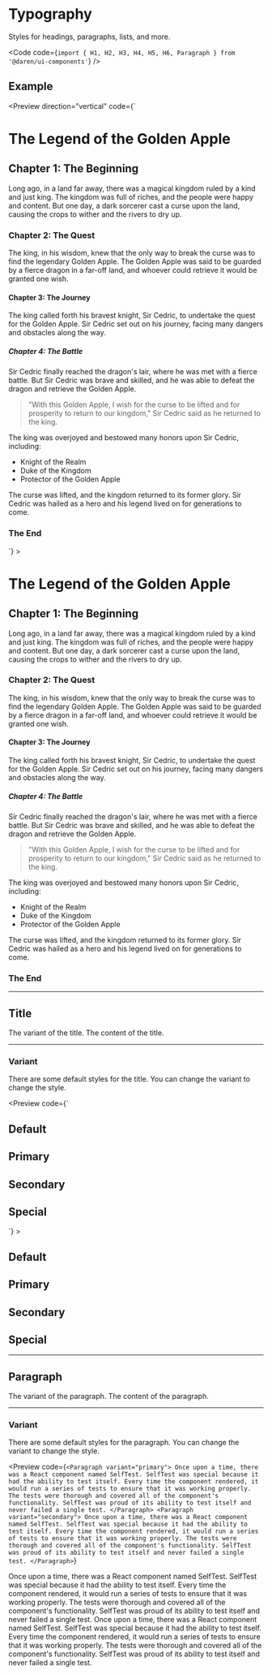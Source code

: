 
# Typography

Styles for headings, paragraphs, lists, and more.

<Code
  code={`import { H1, H2, H3, H4, H5, H6, Paragraph } from '@daren/ui-components'`}
/>

## Example

<Preview
  direction="vertical"
  code={`<H1>The Legend of the Golden Apple</H1>
<H2>Chapter 1: The Beginning</H2>
<Paragraph>
  Long ago, in a land far away, there was a magical kingdom ruled by a kind
  and just king. The kingdom was full of riches, and the people were happy and
  content. But one day, a dark sorcerer cast a curse upon the land, causing
  the crops to wither and the rivers to dry up.
</Paragraph>
<H3>Chapter 2: The Quest</H3>
<Paragraph>
  The king, in his wisdom, knew that the only way to break the curse was to
  find the legendary Golden Apple. The Golden Apple was said to be guarded by
  a fierce dragon in a far-off land, and whoever could retrieve it would be
granted one wish.
</Paragraph>
<H4>Chapter 3: The Journey</H4>
<Paragraph>
  The king called forth his bravest knight, Sir Cedric, to undertake the quest
  for the Golden Apple. Sir Cedric set out on his journey, facing many dangers
  and obstacles along the way.
</Paragraph>
<H5>Chapter 4: The Battle</H5>
<Paragraph>
  Sir Cedric finally reached the dragon's lair, where he was met with a fierce
  battle. But Sir Cedric was brave and skilled, and he was able to defeat the
  dragon and retrieve the Golden Apple.
</Paragraph>
<blockquote>
  "With this Golden Apple, I wish for the curse to be lifted and for
  prosperity to return to our kingdom," Sir Cedric said as he returned to the
  king.
</blockquote>
<Paragraph>
  The king was overjoyed and bestowed many honors upon Sir Cedric, including:
</Paragraph>
<ul>
  <li>Knight of the Realm</li>
  <li>Duke of the Kingdom</li>
  <li>Protector of the Golden Apple</li>
</ul>
<Paragraph>
  The curse was lifted, and the kingdom returned to its former glory. Sir
  Cedric was hailed as a hero and his legend lived on for generations to come.
</Paragraph>
<H3>The End</H3>`}
>
  <H1>The Legend of the Golden Apple</H1>
  <H2>Chapter 1: The Beginning</H2>
  <Paragraph>
    Long ago, in a land far away, there was a magical kingdom ruled by a kind
    and just king. The kingdom was full of riches, and the people were happy and
    content. But one day, a dark sorcerer cast a curse upon the land, causing
    the crops to wither and the rivers to dry up.
  </Paragraph>
  <H3>Chapter 2: The Quest</H3>
  <Paragraph>
    The king, in his wisdom, knew that the only way to break the curse was to
    find the legendary Golden Apple. The Golden Apple was said to be guarded by
    a fierce dragon in a far-off land, and whoever could retrieve it would be
    granted one wish.
  </Paragraph>
  <H4>Chapter 3: The Journey</H4>
  <Paragraph>
    The king called forth his bravest knight, Sir Cedric, to undertake the quest
    for the Golden Apple. Sir Cedric set out on his journey, facing many dangers
    and obstacles along the way.
  </Paragraph>
  <H5>Chapter 4: The Battle</H5>
  <Paragraph>
    Sir Cedric finally reached the dragon's lair, where he was met with a fierce
    battle. But Sir Cedric was brave and skilled, and he was able to defeat the
    dragon and retrieve the Golden Apple.
  </Paragraph>
  <blockquote>
    "With this Golden Apple, I wish for the curse to be lifted and for
    prosperity to return to our kingdom," Sir Cedric said as he returned to the
    king.
  </blockquote>
  <Paragraph>
    The king was overjoyed and bestowed many honors upon Sir Cedric, including:
  </Paragraph>
  <ul>
    <li>Knight of the Realm</li>
    <li>Duke of the Kingdom</li>
    <li>Protector of the Golden Apple</li>
  </ul>
  <Paragraph>
    The curse was lifted, and the kingdom returned to its former glory. Sir
    Cedric was hailed as a hero and his legend lived on for generations to come.
  </Paragraph>
  <H3>The End</H3>
</Preview>

---

## Title

<Properties>
  <Property name="variant" type="[primary, secondary, special]">
    The variant of the title.
  </Property>
  <Property name="children" type="React.ReactNode" required>
    The content of the title.
  </Property>
</Properties>

---

### Variant

There are some default styles for the title. You can change the variant to
change the style.

<Preview
  code={`<H2>Default</H2>
<H2 variant="primary">Primary</H2>
<H2 variant="secondary">Secondary</H2>
<H2 variant="special">Special</H2>`}
>
  <div className="flex flex-col">
    <H2>Default</H2>
    <H2 variant="primary">Primary</H2>
    <H2 variant="secondary">Secondary</H2>
    <H2 variant="special">Special</H2>
  </div>
</Preview>

---

## Paragraph

<Properties>
  <Property name="variant" type="[primary, secondary]">
    The variant of the paragraph.
  </Property>
  <Property name="children" type="React.ReactNode" required>
    The content of the paragraph.
  </Property>
</Properties>

---

### Variant

There are some default styles for the paragraph. You can change the variant to
change the style.

<Preview
  code={`<Paragraph variant="primary">
  Once upon a time, there was a React component named SelfTest. SelfTest was
  special because it had the ability to test itself. Every time the
  component rendered, it would run a series of tests to ensure that it was
  working properly. The tests were thorough and covered all of the
  component's functionality. SelfTest was proud of its ability to test
  itself and never failed a single test.
</Paragraph>
<Paragraph variant="secondary">
  Once upon a time, there was a React component named SelfTest. SelfTest was
  special because it had the ability to test itself. Every time the
  component rendered, it would run a series of tests to ensure that it was
  working properly. The tests were thorough and covered all of the
  component's functionality. SelfTest was proud of its ability to test
  itself and never failed a single test.
</Paragraph>`}
>
  <div className="flex flex-col">
    <Paragraph variant="primary">
      Once upon a time, there was a React component named SelfTest. SelfTest was
      special because it had the ability to test itself. Every time the
      component rendered, it would run a series of tests to ensure that it was
      working properly. The tests were thorough and covered all of the
      component's functionality. SelfTest was proud of its ability to test
      itself and never failed a single test.
    </Paragraph>
    <Paragraph variant="secondary">
      Once upon a time, there was a React component named SelfTest. SelfTest was
      special because it had the ability to test itself. Every time the
      component rendered, it would run a series of tests to ensure that it was
      working properly. The tests were thorough and covered all of the
      component's functionality. SelfTest was proud of its ability to test
      itself and never failed a single test.
    </Paragraph>
  </div>
</Preview>
